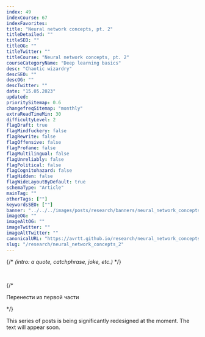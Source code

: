 ```yaml
---
index: 49
indexCourse: 67
indexFavorites:
title: "Neural network concepts, pt. 2"
titleDetailed: ""
titleSEO: ""
titleOG: ""
titleTwitter: ""
titleCourse: "Neural network concepts, pt. 2"
courseCategoryName: "Deep learning basics"
desc: "Chaotic wizardry"
descSEO: ""
descOG: ""
descTwitter: ""
date: "15.05.2023"
updated:
prioritySitemap: 0.6
changefreqSitemap: "monthly"
extraReadTimeMin: 30
difficultyLevel: 2
flagDraft: true
flagMindfuckery: false
flagRewrite: false
flagOffensive: false
flagProfane: false
flagMultilingual: false
flagUnreliably: false
flagPolitical: false
flagCognitohazard: false
flagHidden: false
flagWideLayoutByDefault: true
schemaType: "Article"
mainTag: ""
otherTags: [""]
keywordsSEO: [""]
banner: "../../../images/posts/research/banners/neural_network_concepts.jpg"
imageOG: ""
imageAltOG: ""
imageTwitter: ""
imageAltTwitter: ""
canonicalURL: "https://avrtt.github.io/research/neural_network_concepts_2"
slug: "/research/neural_network_concepts_2"
---
```




{/* *(intro: a quote, catchphrase, joke, etc.)* */}

<br/>


{/*

Перенести из первой части

*/}


This series of posts is being significantly redesigned at the moment. The text will appear soon.